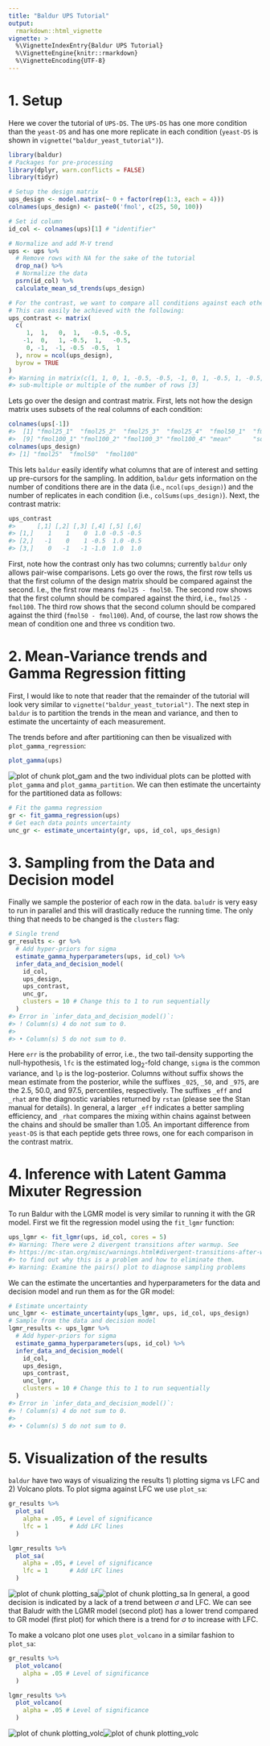 ```yaml
---
title: "Baldur UPS Tutorial"
output:
  rmarkdown::html_vignette
vignette: >
  %\VignetteIndexEntry{Baldur UPS Tutorial}
  %\VignetteEngine{knitr::rmarkdown}
  %\VignetteEncoding{UTF-8}
---
```



# 1. Setup
Here we cover the tutorial of `UPS-DS`.
The `UPS-DS` has one more condition than the `yeast-DS` and has one more replicate in each condition (`yeast-DS` is shown in `vignette("baldur_yeast_tutorial")`).

```r
library(baldur)
# Packages for pre-processing
library(dplyr, warn.conflicts = FALSE)
library(tidyr)

# Setup the design matrix
ups_design <- model.matrix(~ 0 + factor(rep(1:3, each = 4)))
colnames(ups_design) <- paste0('fmol', c(25, 50, 100))

# Set id column
id_col <- colnames(ups)[1] # "identifier"

# Normalize and add M-V trend
ups <- ups %>%
  # Remove rows with NA for the sake of the tutorial
  drop_na() %>%
  # Normalize the data
  psrn(id_col) %>%
  calculate_mean_sd_trends(ups_design)

# For the contrast, we want to compare all conditions against each other, and in addtion, suppose we would like to know the difference between the mean of condition 1 and 3 against 2 ([fmol25 + fmol100]/2 - fmol50).
# This can easily be achieved with the following:
ups_contrast <- matrix(
  c(
     1,  1,   0,  1,   -0.5, -0.5,
    -1,  0,   1, -0.5,  1,   -0.5,
     0, -1,  -1, -0.5  -0.5,  1
  ), nrow = ncol(ups_design),
  byrow = TRUE
)
#> Warning in matrix(c(1, 1, 0, 1, -0.5, -0.5, -1, 0, 1, -0.5, 1, -0.5, 0, : data length [17] is not a
#> sub-multiple or multiple of the number of rows [3]
```
Lets go over the design and contrast matrix.
First, lets not how the design matrix uses subsets of the real columns of each condition:

```r
colnames(ups[-1])
#>  [1] "fmol25_1"  "fmol25_2"  "fmol25_3"  "fmol25_4"  "fmol50_1"  "fmol50_2"  "fmol50_3"  "fmol50_4" 
#>  [9] "fmol100_1" "fmol100_2" "fmol100_3" "fmol100_4" "mean"      "sd"
colnames(ups_design)
#> [1] "fmol25"  "fmol50"  "fmol100"
```
This lets `baldur` easily identify what columns that are of interest and setting up pre-cursors for the sampling.
In addition, `baldur` gets information on the number of conditions there are in the data (i.e., `ncol(ups_design)`) and the number of replicates in each condition (i.e., `colSums(ups_design)`).
Next, the contrast matrix:

```r
ups_contrast
#>      [,1] [,2] [,3] [,4] [,5] [,6]
#> [1,]    1    1    0  1.0 -0.5 -0.5
#> [2,]   -1    0    1 -0.5  1.0 -0.5
#> [3,]    0   -1   -1 -1.0  1.0  1.0
```
First, note how the contrast only has two columns; currently `baldur` only allows pair-wise comparisons.
Lets go over the rows, the first row tells us that the first column of the design matrix should be compared against the second.
I.e., the first row means `fmol25 - fmol50`.
The second row shows that the first column should be compared against the third, i.e., `fmol25 - fmol100`.
The third row shows that the second column should be compared against the third (`fmol50 - fmol100`).
And, of course, the last row shows the mean of condition one and three vs condition two.

# 2. Mean-Variance trends and Gamma Regression fitting
First, I would like to note that reader that the remainder of the tutorial will look very similar to `vignette("baldur_yeast_tutorial")`.
The next step in `baldur` is to partition the trends in the mean and variance, and then to estimate the uncertainty of each measurement.

The trends before and after partitioning can then be visualized with `plot_gamma_regression`:

```r
plot_gamma(ups)
```

![plot of chunk plot_gam](figure/plot_gam-1.png)
and the two individual plots can be plotted with `plot_gamma` and `plot_gamma_partition`.
We can then estimate the uncertainty for the partitioned data as follows:

```r
# Fit the gamma regression
gr <- fit_gamma_regression(ups)
# Get each data points uncertainty
unc_gr <- estimate_uncertainty(gr, ups, id_col, ups_design)
```

# 3. Sampling from the Data and Decision model
Finally we sample the posterior of each row in the data.
`baludr` is very easy to run in parallel and this will drastically reduce the running time.
The only thing that needs to be changed is the `clusters` flag:

```r
# Single trend
gr_results <- gr %>%
  # Add hyper-priors for sigma
  estimate_gamma_hyperparameters(ups, id_col) %>%
  infer_data_and_decision_model(
    id_col,
    ups_design,
    ups_contrast,
    unc_gr,
    clusters = 10 # Change this to 1 to run sequentially
  )
#> Error in `infer_data_and_decision_model()`:
#> ! Column(s) 4 do not sum to 0.
#> 
#> • Column(s) 5 do not sum to 0.
```
Here `err` is the probability of error, i.e., the two tail-density supporting the null-hypothesis, `lfc` is the estimated log$_2$-fold change, `sigma` is the common variance, and `lp` is the log-posterior.
Columns without suffix shows the mean estimate from the posterior, while the suffixes `_025`, `_50`, and `_975`, are the 2.5, 50.0, and 97.5, percentiles, respectively.
The suffixes `_eff` and `_rhat` are the diagnostic variables returned by `rstan` (please see the Stan manual for details).
In general, a larger `_eff` indicates a better sampling efficiency, and `_rhat` compares the mixing within chains against between the chains and should be smaller than 1.05.
An important difference from `yeast-DS` is that each peptide gets three rows, one for each comparison in the contrast matrix.

# 4. Inference with Latent Gamma Mixuter Regression
To run Baldur with the LGMR model is very similar to running it with the GR model.
First we fit the regression model using the `fit_lgmr` function:

```r
ups_lgmr <- fit_lgmr(ups, id_col, cores = 5)
#> Warning: There were 2 divergent transitions after warmup. See
#> https://mc-stan.org/misc/warnings.html#divergent-transitions-after-warmup
#> to find out why this is a problem and how to eliminate them.
#> Warning: Examine the pairs() plot to diagnose sampling problems
```
We can the estimate the uncertanties and hyperparameters for the data and decision model and run them as for the GR model:


```r
# Estimate uncertainty
unc_lgmr <- estimate_uncertainty(ups_lgmr, ups, id_col, ups_design)
# Sample from the data and decision model
lgmr_results <- ups_lgmr %>%
  # Add hyper-priors for sigma
  estimate_gamma_hyperparameters(ups, id_col) %>%
  infer_data_and_decision_model(
    id_col,
    ups_design,
    ups_contrast,
    unc_lgmr,
    clusters = 10 # Change this to 1 to run sequentially
  )
#> Error in `infer_data_and_decision_model()`:
#> ! Column(s) 4 do not sum to 0.
#> 
#> • Column(s) 5 do not sum to 0.
```

# 5. Visualization of the results
`baldur` have two ways of visualizing the results 1) plotting sigma vs LFC and 2) Volcano plots.
To plot sigma against LFC we use `plot_sa`:

```r
gr_results %>%
  plot_sa(
    alpha = .05, # Level of significance
    lfc = 1      # Add LFC lines
  )

lgmr_results %>%
  plot_sa(
    alpha = .05, # Level of significance
    lfc = 1      # Add LFC lines
  )
```

![plot of chunk plotting_sa](figure/plotting_sa-1.png)![plot of chunk plotting_sa](figure/plotting_sa-2.png)
In general, a good decision is indicated by a lack of a trend between $\sigma$ and LFC.
We can see that Baludr with the LGMR model (second plot) has a lower trend compared to GR model (first plot) for which there is a trend for $\sigma$ to increase with LFC.


To make a volcano plot one uses `plot_volcano` in a similar fashion to `plot_sa`:

```r
gr_results %>%
  plot_volcano(
    alpha = .05 # Level of significance
  )

lgmr_results %>%
  plot_volcano(
    alpha = .05 # Level of significance
  )
```

![plot of chunk plotting_volc](figure/plotting_volc-1.png)![plot of chunk plotting_volc](figure/plotting_volc-2.png)

